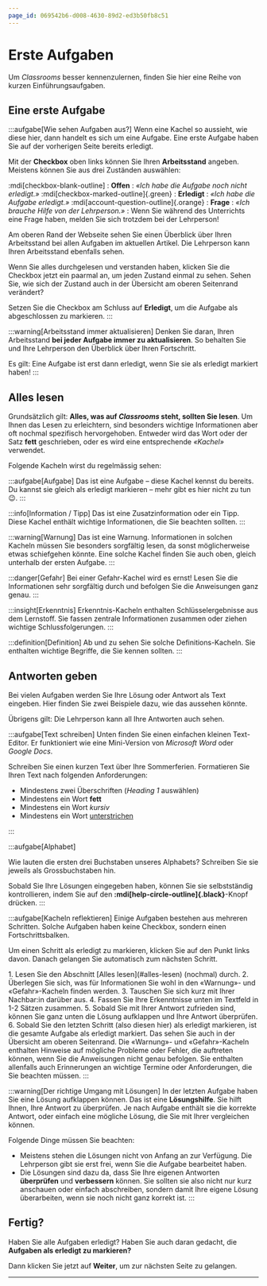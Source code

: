 ```yaml
---
page_id: 069542b6-d008-4630-89d2-ed3b50fb8c51
---
```



# Erste Aufgaben
Um _Classrooms_ besser kennenzulernen, finden Sie hier eine Reihe von kurzen Einführungsaufgaben.

## Eine erste Aufgabe
:::aufgabe[Wie sehen Aufgaben aus?]
<TaskState id="822799a1-05e7-4e34-a209-78a76b0519a6" />
Wenn eine Kachel so aussieht, wie diese hier, dann handelt es sich um eine Aufgabe. Eine erste Aufgabe haben Sie auf der vorherigen Seite bereits erledigt.

Mit der **Checkbox** oben links können Sie Ihren **Arbeitsstand** angeben. Meistens können Sie aus drei Zuständen auswählen:

:mdi[checkbox-blank-outline]
: **Offen**
: _«Ich habe die Aufgabe noch nicht erledigt.»_
:mdi[checkbox-marked-outline]{.green}
: **Erledigt**
: _«Ich habe die Aufgabe erledigt.»_
:mdi[account-question-outline]{.orange}
: **Frage**
: _«Ich brauche Hilfe von der Lehrperson.»_
: Wenn Sie während des Unterrichts eine Frage haben, melden Sie sich trotzdem bei der Lehrperson!

Am oberen Rand der Webseite sehen Sie einen Überblick über Ihren Arbeitsstand bei allen Aufgaben im aktuellen Artikel. Die Lehrperson kann Ihren Arbeitsstand ebenfalls sehen.

Wenn Sie alles durchgelesen und verstanden haben, klicken Sie die Checkbox jetzt ein paarmal an, um jeden Zustand einmal zu sehen. Sehen Sie, wie sich der Zustand auch in der Übersicht am oberen Seitenrand verändert?

Setzen Sie die Checkbox am Schluss auf **Erledigt**, um die Aufgabe als abgeschlossen zu markieren.
:::

:::warning[Arbeitsstand immer aktualisieren]
Denken Sie daran, Ihren Arbeitsstand **bei jeder Aufgabe immer zu aktualisieren**. So behalten Sie und Ihre Lehrperson den Überblick über Ihren Fortschritt.

Es gilt: Eine Aufgabe ist erst dann erledigt, wenn Sie sie als erledigt markiert haben!
:::

## Alles lesen
Grundsätzlich gilt: **Alles, was auf _Classrooms_ steht, sollten Sie lesen**. Um Ihnen das Lesen zu erleichtern, sind besonders wichtige Informationen aber oft nochmal spezifisch hervorgehoben. Entweder wird das Wort oder der Satz **fett** geschrieben, oder es wird eine entsprechende _«Kachel»_ verwendet.

Folgende Kacheln wirst du regelmässig sehen:

:::aufgabe[Aufgabe]
<TaskState id="68b29c3d-4a97-402e-bc49-ea7f9ecfa968" />
Das ist eine Aufgabe – diese Kachel kennst du bereits. Du kannst sie gleich als erledigt markieren – mehr gibt es hier nicht zu tun 😉.
:::

:::info[Information / Tipp]
Das ist eine Zusatzinformation oder ein Tipp. Diese Kachel enthält wichtige Informationen, die Sie beachten sollten.
:::

:::warning[Warnung]
Das ist eine Warnung. Informationen in solchen Kacheln müssen Sie besonders sorgfältig lesen, da sonst möglicherweise etwas schiefgehen könnte. Eine solche Kachel finden Sie auch oben, gleich unterhalb der ersten Aufgabe.
:::

:::danger[Gefahr]
Bei einer Gefahr-Kachel wird es ernst! Lesen Sie die Informationen sehr sorgfältig durch und befolgen Sie die Anweisungen ganz genau.
:::

:::insight[Erkenntnis]
Erkenntnis-Kacheln enthalten Schlüsselergebnisse aus dem Lernstoff. Sie fassen zentrale Informationen zusammen oder ziehen wichtige Schlussfolgerungen.
:::

:::definition[Definition]
Ab und zu sehen Sie solche Definitions-Kacheln. Sie enthalten wichtige Begriffe, die Sie kennen sollten.
:::

## Antworten geben
Bei vielen Aufgaben werden Sie Ihre Lösung oder Antwort als Text eingeben. Hier finden Sie zwei Beispiele dazu, wie das aussehen könnte.

Übrigens gilt: Die Lehrperson kann all Ihre Antworten auch sehen.

:::aufgabe[Text schreiben]
<TaskState id='c670335e-6858-4fc6-b0b2-29b265916fbd' />
Unten finden Sie einen einfachen kleinen Text-Editor. Er funktioniert wie eine Mini-Version von _Microsoft Word_ oder _Google Docs_.

Schreiben Sie einen kurzen Text über Ihre Sommerferien. Formatieren Sie Ihren Text nach folgenden Anforderungen:
- Mindestens zwei Überschriften (_Heading 1_ auswählen)
- Mindestens ein Wort **fett**
- Mindestens ein Wort _kursiv_
- Mindestens ein Wort <u>unterstrichen</u>

<QuillV2 id='6284d7aa-0314-4a55-a0f6-fe6e10177e9a' />
:::

:::aufgabe[Alphabet]
<TaskState id='f828cb89-58f6-4e71-989c-0e4163574575' />

Wie lauten die ersten drei Buchstaben unseres Alphabets? Schreiben Sie sie jeweils als Grossbuchstaben hin.

<String id="ca5b2961-6632-48e4-b95d-1912e095b73c" label='1. Buchstabe'/>
<String id="e2b051f7-6e62-4352-bf86-914d5333ac87" label='2. Buchstabe'/>
<String id="5eabe076-c6d4-4b46-a499-19475e7baa99" label='3. Buchstabe'/>

Sobald Sie Ihre Lösungen eingegeben haben, können Sie sie selbstständig kontrollieren, indem Sie auf den __:mdi[help-circle-outline]{.black}__-Knopf drücken.
:::

:::aufgabe[Kacheln reflektieren]
Einige Aufgaben bestehen aus mehreren Schritten. Solche Aufgaben haben keine Checkbox, sondern einen Fortschrittsbalken.

Um einen Schritt als erledigt zu markieren, klicken Sie auf den Punkt links davon. Danach gelangen Sie automatisch zum nächsten Schritt.

<ProgressState id="fc9cb740-4b16-43a6-b7f8-0d74714e5954" confirm preventTogglingFutureSteps>
1. Lesen Sie den Abschnitt [Alles lesen](#alles-lesen) (nochmal) durch.
2. Überlegen Sie sich, was für Informationen Sie wohl in den «Warnung»- und «Gefahr»-Kacheln finden werden.
3. Tauschen Sie sich kurz mit Ihrer Nachbar:in darüber aus.
4. Fassen Sie Ihre Erkenntnisse unten im Textfeld in 1-2 Sätzen zusammen.
5. Sobald Sie mit Ihrer Antwort zufrieden sind, können Sie ganz unten die Lösung aufklappen und Ihre Antwort überprüfen.
6. Sobald Sie den letzten Schritt (also diesen hier) als erledigt markieren, ist die gesamte Aufgabe als erledigt markiert. Das sehen Sie auch in der Übersicht am oberen Seitenrand.
</ProgressState>

<QuillV2 id="50bb33a4-ca8d-418f-a1c8-0dad473071ba" />

<Solution id="5366afab-7cd0-4898-9cb6-485db2ead47c">
Die «Warnung»- und «Gefahr»-Kacheln enthalten Hinweise auf mögliche Probleme oder Fehler, die auftreten können, wenn Sie die Anweisungen nicht genau befolgen. Sie enthalten allenfalls auch Erinnerungen an wichtige Termine oder Anforderungen, die Sie beachten müssen.
</Solution>
:::

:::warning[Der richtige Umgang mit Lösungen]
In der letzten Aufgabe haben Sie eine Lösung aufklappen können. Das ist eine **Lösungshilfe**. Sie hilft Ihnen, Ihre Antwort zu überprüfen. Je nach Aufgabe enthält sie die korrekte Antwort, oder einfach eine mögliche Lösung, die Sie mit Ihrer vergleichen können.

Folgende Dinge müssen Sie beachten:
- Meistens stehen die Lösungen nicht von Anfang an zur Verfügung. Die Lehrperson gibt sie erst frei, wenn Sie die Aufgabe bearbeitet haben.
- Die Lösungen sind dazu da, dass Sie Ihre eigenen Antworten **überprüfen** und **verbessern** können. Sie sollten sie also nicht nur kurz anschauen oder einfach abschreiben, sondern damit Ihre eigene Lösung überarbeiten, wenn sie noch nicht ganz korrekt ist.
:::

## Fertig?
Haben Sie alle Aufgaben erledigt? Haben Sie auch daran gedacht, die **Aufgaben als erledigt zu markieren?**

Dann klicken Sie jetzt auf __Weiter__, um zur nächsten Seite zu gelangen.

---